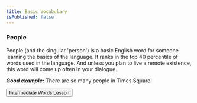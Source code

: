 ```yaml
---
title: Basic Vocabulary
isPublished: false
---
```

<Logo />

<Lesson title="Basic Words Lesson">

### People
People (and the singular 'person') is a basic English word for someone learning the basics of the language. It ranks in the top 40 percentile of words used in the language. And unless you plan to live a remote existence, this word will come up often in your dialogue.

***Good example:*** There are so many people in Times Square!

<Link href="/lessons/vocabulary/intermediate" passHref>
  <button>Intermediate Words Lesson</button>
</Link>

</Lesson>